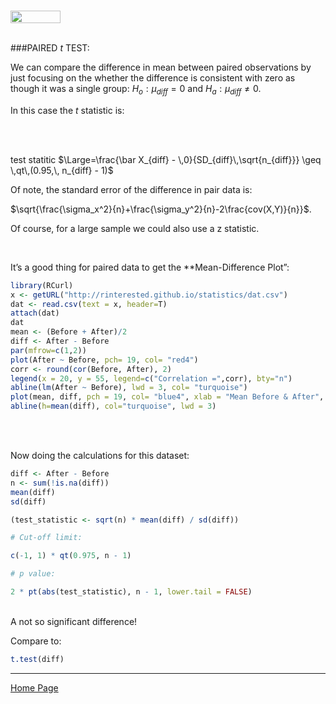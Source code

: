 <br>
<a href="http://rinterested.github.io/statistics/index.html">
<img HEIGHT="20" WIDTH="80" src="https://cloud.githubusercontent.com/assets/9312897/10556783/a27a26fa-745c-11e5-9b1a-2d5bd737387a.PNG"></a>
<br><br>

###PAIRED $t$ TEST:
<br>

We can compare the difference in mean between paired observations by just focusing on the whether the difference is consistent with zero as though it was a single group: $H_o: \mu_{diff} = 0$ and $H_a: \mu_{diff} \neq 0$.

In this case the $t$ statistic is:

<br><br>

test statitic $\Large=\frac{\bar X_{diff} - \,0}{SD_{diff}\,\sqrt{n_{diff}}} \geq \,qt\,(0.95,\, n_{diff} - 1)$

Of note, the standard error of the difference in pair data is:

$\sqrt{\frac{\sigma_x^2}{n}+\frac{\sigma_y^2}{n}-2\frac{cov(X,Y)}{n}}$.

Of course, for a large sample we could also use a z statistic.

<br>

It's a good thing for paired data to get the **Mean-Difference Plot":

```r
library(RCurl)
x <- getURL("http://rinterested.github.io/statistics/dat.csv")
dat <- read.csv(text = x, header=T)
attach(dat)
dat
mean <- (Before + After)/2
diff <- After - Before
par(mfrow=c(1,2))
plot(After ~ Before, pch= 19, col= "red4")
corr <- round(cor(Before, After), 2)
legend(x = 20, y = 55, legend=c("Correlation =",corr), bty="n")
abline(lm(After ~ Before), lwd = 3, col= "turquoise")
plot(mean, diff, pch = 19, col= "blue4", xlab = "Mean Before & After", ylab = "Difference Before & After")
abline(h=mean(diff), col="turquoise", lwd = 3)
```


<br><br>

Now doing the calculations for this dataset:

```r
diff <- After - Before
n <- sum(!is.na(diff))
mean(diff)
sd(diff)
```
```r
(test_statistic <- sqrt(n) * mean(diff) / sd(diff))

# Cut-off limit:

c(-1, 1) * qt(0.975, n - 1)

# p value:

2 * pt(abs(test_statistic), n - 1, lower.tail = FALSE)
```

<br>
A not so significant difference!

Compare to:

```r
t.test(diff)
```
---

<a href="http://rinterested.github.io/statistics/index.html">Home Page</a>